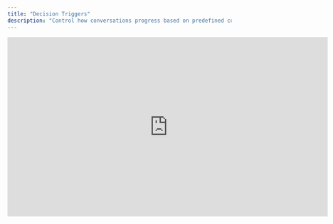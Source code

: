```yaml
---
title: "Decision Triggers"
description: "Control how conversations progress based on predefined conditions."
---
```


<iframe width="720" height="405" src="https://www.youtube.com/embed/VXcc-rE_3sw?list=PL4Esdvw6Uoe2hhGH996R9_fkN32XqM0C-" title="Workflow builder" frameborder="0" allow="accelerometer; autoplay; clipboard-write; encrypted-media; gyroscope; picture-in-picture; web-share" referrerpolicy="strict-origin-when-cross-origin" allowfullscreen />
 
## Overview

**Decision Triggers** determine how nodes are connected and define when the workflow progresses from one node to another. They ensure a structured and logical conversation flow by controlling movement based on specific conditions and user interactions.

<img
  width="500"
  src="/images/decision-trigger.png"
  alt="Decision Trigger"
/>

## Creating a Decision Trigger

To create a **Decision Trigger**, follow these steps:

1. **Hover over a node** – A **connector circle** will appear at the bottom.
2. **Drag the connector** – Connect it to the **top circle** of another node.
3. **Configure the trigger** – Define the conditions under which the transition occurs.

<Info>
  Decision Triggers **always move in one direction**—from the bottom of the originating node to the top of the destination node. Multiple Decision Triggers can **exit from a single node** and **enter a single node**, allowing for flexible and dynamic workflows.
</Info>

## Decision Trigger Configuration

Once a Decision Trigger is created, it must be configured. There are **two key sections**:

<Steps>
  <Step title="Define Decision Trigger">
    This section establishes the **trigger condition** that signals when the system should transition to the next node.

    <img width="600" src="/images/define-decision-trigger.png" alt="Define Decision Trigger"/>

    - Keep triggers **short, clear, and actionable**.
    - Triggers should describe a **specific action, event, or condition** that moves the conversation forward.

    #### Examples of Decision Triggers:

    - **User responded** → The user has provided any input.
    - **User confirmed selection** → The user explicitly agreed or chose an option.
    - **User is eligible (Age 65+)** → The user meets a specific eligibility requirement.
    - **User requested assistance** → The user asked for help or guidance.
    - **User abandoned process** → The user did not respond within a set timeframe.
  </Step>
  <Step title="Define Decision Trigger Conditions">
    A **Decision Trigger Condition** determines the logic behind the trigger, specifying when and why the transition should occur.

    <img width="600" src="/images/define-decision-trigger-conditions.png" alt="Define Decision Trigger Conditions" />

    - Ensures that the **system correctly interprets user actions**.
    - Prevents unintended transitions by adding **clear, logical conditions**.

    #### Examples of Decision Trigger Conditions:

    - **User asks for human support** → Choose this path if the user expresses the need for assistance:
      - _"I need to talk to a real person."_
      - _"Can I speak with a human?"_
    - **User selects an option** → Choose this path if the user explicitly confirms:
      - _"Yes, that's correct."_
      - _"I'll go with option B."_
    - **User meets a requirement** → Choose this path if a condition is met:
      - _"User's age is 65+"_
      - _"User has completed the previous step successfully."_
    - **User abandoned the process** → Choose this path if:
      - _"User did not respond within 30 seconds."_
      - _"User exited the chat/session without confirmation."_

    Well-defined Decision Trigger Conditions **ensure seamless, logical workflow progression**.
  </Step>
</Steps>

## Global Decision Triggers

**Global Nodes** have built-in **Global Decision Triggers**, which function the same way as standard Decision Triggers but are **hidden** and **can be triggered from anywhere** in the workflow.

- Every node in the workflow is implicitly connected to a **Global Node**.
- The **configuration of a Global Decision Trigger** is identical to a standard Decision Trigger.
- Unlike regular triggers, **you won't see a visible connection**, but the functionality remains the same.

Global Decision Triggers allow AI workflows to access common responses or functions **without requiring visible node connections**, ensuring efficiency and flexibility.